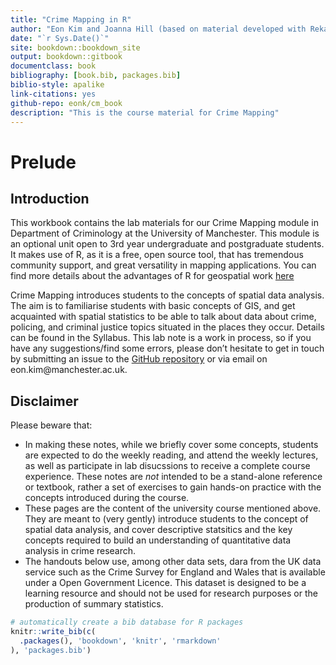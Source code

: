 ```yaml
--- 
title: "Crime Mapping in R"
author: "Eon Kim and Joanna Hill (based on material developed with Reka Solymosi and Juanjo Medina)"
date: "`r Sys.Date()`"
site: bookdown::bookdown_site
output: bookdown::gitbook
documentclass: book
bibliography: [book.bib, packages.bib]
biblio-style: apalike
link-citations: yes
github-repo: eonk/cm_book
description: "This is the course material for Crime Mapping"
---
```

# Prelude  {-}

## Introduction 


This workbook contains the lab materials for our Crime Mapping module in Department of Criminology at the University of Manchester. This module is an optional unit open to 3rd year undergraduate and postgraduate students. It makes use of R, as it is a free, open source tool, that has tremendous community support, and great versatility in mapping applications. You can find more details about the advantages of R for geospatial work [here](https://geocompr.robinlovelace.net/intro.html)

Crime Mapping introduces students to the concepts of spatial data analysis. The aim is to familiarise students with basic concepts of GIS, and get acquainted with spatial statistics to be able to talk about data about crime, policing, and criminal justice topics situated in the places they occur. Details can be found in the Syllabus. This lab note is a work in process, so if you have any suggestions/find some errors, please don't hesitate to get in touch by submitting an issue to the [GitHub repository](https://github.com/eonk/cm_book) or via email on eon.kim@manchester.ac.uk.

## Disclaimer 

Please beware that:

- In making these notes, while we briefly cover some concepts, students are expected to do the weekly reading, and attend the weekly lectures, as well as participate in lab disucssions to receive a complete course experience. These notes are *not* intended to be a stand-alone reference or textbook, rather a set of exercises to gain hands-on practice with the concepts introduced during the course.
- These pages are the content of the university course mentioned above. They are meant to (very gently) introduce students to the concept of spatial data analysis, and cover descriptive statsitics and the key concepts required to build an understanding of quantitative data analysis in crime research. 
- The handouts below use, among other data sets, dara from the UK data service such as the Crime Survey for England and Wales that is available under a Open Government Licence. This dataset is designed to be a learning resource and should not be used for research purposes or the production of summary statistics. 

```r
# automatically create a bib database for R packages
knitr::write_bib(c(
  .packages(), 'bookdown', 'knitr', 'rmarkdown'
), 'packages.bib')
```
